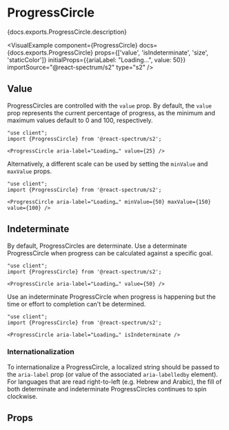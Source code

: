 

# ProgressCircle

<PageDescription>{docs.exports.ProgressCircle.description}</PageDescription>

<VisualExample
  component={ProgressCircle}
  docs={docs.exports.ProgressCircle}
  props={['value', 'isIndeterminate', 'size', 'staticColor']}
  initialProps={{ariaLabel: "Loading…", value: 50}}
  importSource="@react-spectrum/s2"
  type="s2" />

## Value

ProgressCircles are controlled with the `value` prop. By default, the `value` prop represents the current percentage of progress, as the minimum and maximum values default to 0 and 100, respectively.

```tsx render expanded
"use client";
import {ProgressCircle} from '@react-spectrum/s2';

<ProgressCircle aria-label="Loading…" value={25} />
```

Alternatively, a different scale can be used by setting the `minValue` and `maxValue` props.

```tsx render hideImports
"use client";
import {ProgressCircle} from '@react-spectrum/s2';

<ProgressCircle aria-label="Loading…" minValue={50} maxValue={150} value={100} />
```

## Indeterminate

By default, ProgressCircles are determinate. Use a determinate ProgressCircle when progress can be calculated against a specific goal.

```tsx render hideImports
"use client";
import {ProgressCircle} from '@react-spectrum/s2';

<ProgressCircle aria-label="Loading…" value={50} />
```

Use an indeterminate ProgressCircle when progress is happening but the time or effort to completion can't be determined.

```tsx render hideImports
"use client";
import {ProgressCircle} from '@react-spectrum/s2';

<ProgressCircle aria-label="Loading…" isIndeterminate />
```

### Internationalization

To internationalize a ProgressCircle, a localized string should be passed to the `aria-label` prop (or value of the associated `aria-labelledby` element). For languages that are read right-to-left (e.g. Hebrew and Arabic), the fill of both determinate and indeterminate ProgressCircles continues to spin clockwise.

## Props

<PropTable component={docs.exports.ProgressCircle} links={docs.links} />
